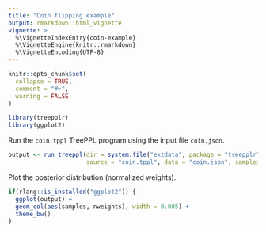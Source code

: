 ```yaml
---
title: "Coin flipping example"
output: rmarkdown::html_vignette
vignette: >
  %\VignetteIndexEntry{coin-example}
  %\VignetteEngine{knitr::rmarkdown}
  %\VignetteEncoding{UTF-8}
---
```


```r
knitr::opts_chunk$set(
  collapse = TRUE,
  comment = "#>",
  warning = FALSE
)
```

```r
library(treepplr)
library(ggplot2)
```

Run the `coin.tppl` TreePPL program using the input file `coin.json`. 

```r
output <- run_treeppl(dir = system.file("extdata", package = "treepplr"), 
                      source = "coin.tppl", data = "coin.json", samples = 100)

```

Plot the posterior distribution (normalized weights).

```r
if(rlang::is_installed("ggplot2")) {
  ggplot(output) +
  geom_col(aes(samples, nweights), width = 0.005) +
  theme_bw()
}
```

